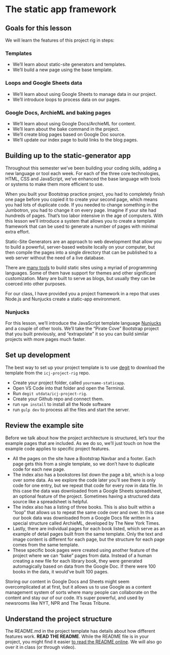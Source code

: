 # The static app framework

## Goals for this lesson

We will learn the features of this project rig in steps:

### Templates

- We'll learn about static-site generators and templates.
- We'll build a new page using the base template.

### Loops and Google Sheets data

- We'll learn about using Google Sheets to manage data in our project.
- We'll introduce loops to process data on our pages.

### Google Docs, ArchieML and baking pages

- We'll learn about using Google Docs/ArchieML for content.
- We'll learn about the bake command in the project.
- We'll create blog pages based on Google Doc source.
- We'll update our index page to build links to the blog pages.

## Building up to the static-generator app

Throughout this semester we've been building your coding skills, adding a new language or tool each week. For each of the three core technologies, HTML, CSS and JavaScript, we've enhanced the base language with tools or systems to make them more efficient to use.

When you built your Bootstrap practice project, you had to completely finish one page before you copied it to create your second page, which means you had lots of duplicate code. If you needed to change something in the Jumbotron, you had to change it on every page. Imagine if your site had hundreds of pages. That's too labor intensive in the age of computers. With this lesson we'll introduce a system that allows you to create a template framework that can be used to generate a number of pages with minimal extra effort.

Static-Site Generators are an approach to web development that allow you to build a powerful, server-based website locally on your computer, but then compile the pages into a single directory that can be published to a web server without the need of a live database.

There are [many tools](https://www.staticgen.com/) to build static sites using a myriad of programming languages. Some of them have support for themes and other significant customization. Many are built to serve as blogs, but usually they can be coerced into other purposes.

For our class, I have provided you a project framework in a repo that uses Node.js and Nunjucks create a static-app environment.

### Nunjucks

For this lesson, we'll introduce the JavaScript template language [Nunjucks](https://mozilla.github.io/nunjucks/templating.html) and a couple of other tools. We'll take the "Pirate Cove" Bootstrap project that you built previously, and "extrapolate" it so you can build similar projects with more pages much faster.

## Set up development

The best way to set up your project template is to use [degit](https://www.npmjs.com/package/degit) to download the template from the `icj-project-rig` repo.

- Create your project folder, called `yourname-staticapp`.
- Open VS Code into that folder and open the Terminal.
- Run `degit utdata/icj-project-rig`.
- Create your Github repo and connect them.
- run `npm install` to install all the Node software
- run `gulp dev` to process all the files and start the server.

## Review the example site

Before we talk about how the project architecture is structured, let's tour the example pages that are included. As we do so, we'll just touch on how the example code applies to specific project features.

- All the pages on the site have a Bootstrap Navbar and a footer. Each page gets this from a single template, so we don't have to duplicate code for each new page.
- The index also has a bookstores list down the page a bit, which is a loop over some data. As we explore the code later you'll see there is only code for one entry, but we repeat that code for every row in data file. In this case the data was downloaded from a Google Sheets spreadsheet, an optional feature of the project. Sometimes having a structured data source like a spreadsheet is helpful.
- The index also has a listing of three books. This is also built within a "loop" that allows us to repeat the same code over and over. In this case our book data was downloaded from a Google Docs file written in a special structure called ArchieML, developed by The New York Times.
- Lastly, there are individual pages for each book listed, which serve as an example of detail pages built from the same template. Only the text and image content is different for each page, but the structure for each page comes from the same template.
- These specific book pages were created using another feature of the project where we can "bake" pages from data. Instead of a human creating a new file for each library book, they were generated automagically based on data from the Google Doc. If there were 100 books in the data, it would've built 100 pages.

Storing our content in Google Docs and Sheets might seem overcomplicated at at first, but it allows us to use Google as a content management system of sorts where many people can collaborate on the content and stay our of our code. It's super powerful, and used by newsrooms like NYT, NPR and The Texas Tribune.

## Understand the project structure

The README.md in the project template has details about how different features work. **READ THE README**. While the README file is in your project, you might find it easier [to read the README online](https://github.com/utdata/icj-project-rig). We will also go over it in class (or through video).
